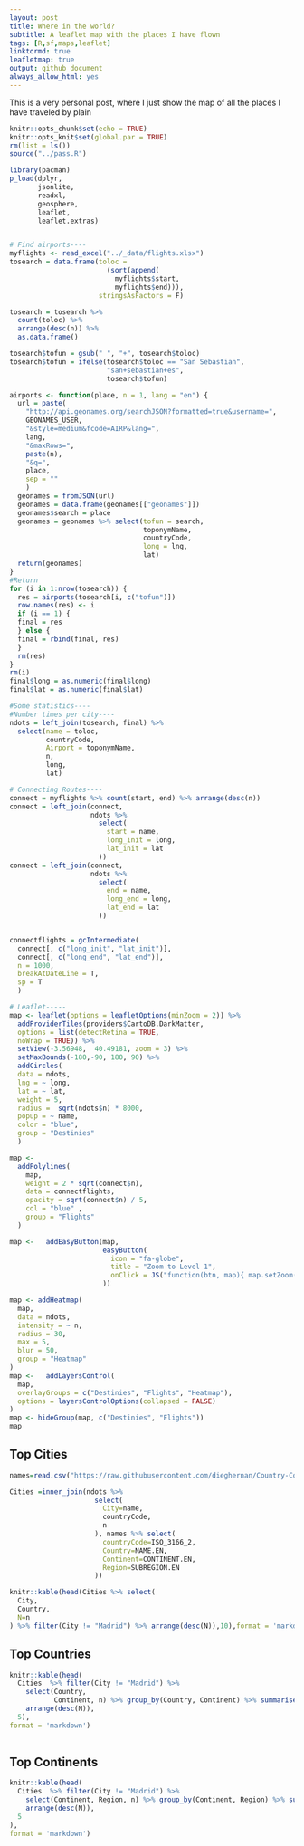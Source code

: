 ```yaml
---
layout: post
title: Where in the world?
subtitle: A leaflet map with the places I have flown
tags: [R,sf,maps,leaflet]
linktormd: true
leafletmap: true
output: github_document
always_allow_html: yes
---
```



This is a very personal post, where I just show the map of all the places I have traveled by plain


```r
knitr::opts_chunk$set(echo = TRUE)
knitr::opts_knit$set(global.par = TRUE)
rm(list = ls())
source("../pass.R")

library(pacman)
p_load(dplyr,
       jsonlite,
       readxl,
       geosphere,
       leaflet,
       leaflet.extras)


# Find airports----
myflights <- read_excel("../_data/flights.xlsx")
tosearch = data.frame(toloc = 
                        (sort(append(
                          myflights$start, 
                          myflights$end))),
                      stringsAsFactors = F)

tosearch = tosearch %>% 
  count(toloc) %>% 
  arrange(desc(n)) %>% 
  as.data.frame()

tosearch$tofun = gsub(" ", "+", tosearch$toloc)
tosearch$tofun = ifelse(tosearch$toloc == "San Sebastian",
                        "san+sebastian+es",
                        tosearch$tofun)

airports <- function(place, n = 1, lang = "en") {
  url = paste(
    "http://api.geonames.org/searchJSON?formatted=true&username=",
    GEONAMES_USER,
    "&style=medium&fcode=AIRP&lang=",
    lang,
    "&maxRows=",
    paste(n),
    "&q=",
    place,
    sep = ""
    )
  geonames = fromJSON(url)
  geonames = data.frame(geonames[["geonames"]])
  geonames$search = place
  geonames = geonames %>% select(tofun = search,
                                 toponymName,
                                 countryCode,
                                 long = lng,
                                 lat)
  return(geonames)
}
#Return
for (i in 1:nrow(tosearch)) {
  res = airports(tosearch[i, c("tofun")])
  row.names(res) <- i
  if (i == 1) {
  final = res
  } else {
  final = rbind(final, res)
  }
  rm(res)
}
rm(i)
final$long = as.numeric(final$long)
final$lat = as.numeric(final$lat)

#Some statistics----
#Number times per city----
ndots = left_join(tosearch, final) %>%
  select(name = toloc,
         countryCode,
         Airport = toponymName,
         n,
         long,
         lat)

# Connecting Routes----
connect = myflights %>% count(start, end) %>% arrange(desc(n))
connect = left_join(connect,
                    ndots %>%
                      select(
                        start = name,
                        long_init = long,
                        lat_init = lat
                      ))
connect = left_join(connect,
                    ndots %>%
                      select(
                        end = name,
                        long_end = long,
                        lat_end = lat
                      ))


connectflights = gcIntermediate(
  connect[, c("long_init", "lat_init")],
  connect[, c("long_end", "lat_end")],
  n = 1000,
  breakAtDateLine = T,
  sp = T
  )

# Leaflet-----
map <- leaflet(options = leafletOptions(minZoom = 2)) %>%
  addProviderTiles(providers$CartoDB.DarkMatter,
  options = list(detectRetina = TRUE,
  noWrap = TRUE)) %>%
  setView(-3.56948,  40.49181, zoom = 3) %>%
  setMaxBounds(-180,-90, 180, 90) %>%
  addCircles(
  data = ndots,
  lng = ~ long,
  lat = ~ lat,
  weight = 5,
  radius =  sqrt(ndots$n) * 8000,
  popup = ~ name,
  color = "blue",
  group = "Destinies"
  )

map <-
  addPolylines(
    map,
    weight = 2 * sqrt(connect$n),
    data = connectflights,
    opacity = sqrt(connect$n) / 5,
    col = "blue" ,
    group = "Flights"
  )

map <-   addEasyButton(map,
                       easyButton(
                         icon = "fa-globe",
                         title = "Zoom to Level 1",
                         onClick = JS("function(btn, map){ map.setZoom(1); }")
                       ))

map <- addHeatmap(
  map,
  data = ndots,
  intensity = ~ n,
  radius = 30,
  max = 5,
  blur = 50,
  group = "Heatmap"
)
map <-   addLayersControl(
  map,
  overlayGroups = c("Destinies", "Flights", "Heatmap"),
  options = layersControlOptions(collapsed = FALSE)
)
map <- hideGroup(map, c("Destinies", "Flights"))
map
```



## Top Cities
```r
names=read.csv("https://raw.githubusercontent.com/dieghernan/Country-Codes-and-International-Organizations/master/outputs/Countrycodes.csv")

Cities =inner_join(ndots %>%
                     select(
                       City=name,
                       countryCode,
                       n
                     ), names %>% select(
                       countryCode=ISO_3166_2,
                       Country=NAME.EN,
                       Continent=CONTINENT.EN,
                       Region=SUBREGION.EN
                     ))

knitr::kable(head(Cities %>% select(
  City,
  Country,
  N=n
) %>% filter(City != "Madrid") %>% arrange(desc(N)),10),format = 'markdown')

```

## Top Countries

```r

knitr::kable(head(
  Cities  %>% filter(City != "Madrid") %>%
    select(Country,
           Continent, n) %>% group_by(Country, Continent) %>% summarise(N = sum(n)) %>%
    arrange(desc(N)),
  5),
format = 'markdown')
  
```

## Top Continents
```r

knitr::kable(head(
  Cities  %>% filter(City != "Madrid") %>%
    select(Continent, Region, n) %>% group_by(Continent, Region) %>% summarise(N = sum(n)) %>%
    arrange(desc(N)),
  5
),
format = 'markdown')
```